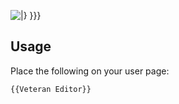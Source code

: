 [[File:VeteranEditor.jpg|{{{size|frame}}}|{{{caption|This user is a '''[[Service awards#Veteran_Editor|Veteran Editor]]''' and is entitled to display this '''Service Badge'''.<br>Edits: {{Special:Editcount/{{PAGENAME}}}} }}}]]<noinclude>

{{clear}}
==Usage==
Place the following on your user page:
<pre>{{Veteran Editor}}</pre>
</noinclude>